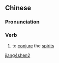 ==Chinese==
{{zh-forms}}

===Pronunciation===
{{zh-pron
|m=jiàngshén
|cat=v
}}

===Verb===
{{zh-verb}}

# {{lb|zh|literary}} to [[conjure]] the [[spirit]]s

[[Category:Mandarin literary terms|jiang4shen2]]